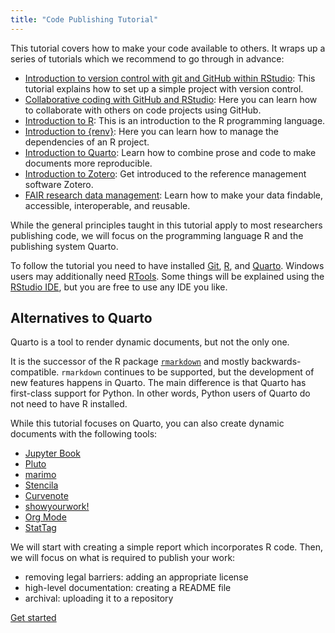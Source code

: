```yaml
---
title: "Code Publishing Tutorial"
---
```


This tutorial covers how to make your code available to others.
It wraps up a series of tutorials which we recommend to go through in advance:

- [Introduction to version control with git and GitHub within RStudio](https://lmu-osc.github.io/Introduction-RStudio-Git-GitHub/):
  This tutorial explains how to set up a simple project with version control.
- [Collaborative coding with GitHub and RStudio](https://lmu-osc.github.io/Collaborative-RStudio-GitHub/):
  Here you can learn how to collaborate with others on code projects using GitHub.
- [Introduction to R](https://lmu-osc.github.io/introduction-to-R/):
  This is an introduction to the R programming language.
- [Introduction to {renv}](https://lmu-osc.github.io/introduction-to-renv/):
  Here you can learn how to manage the dependencies of an R project.
- [Introduction to Quarto](https://lmu-osc.github.io/introduction-to-Quarto/):
  Learn how to combine prose and code to make documents more reproducible.
- [Introduction to Zotero](https://lmu-osc.github.io/introduction-to-zotero/):
  Get introduced to the reference management software Zotero.
- [FAIR research data management](https://lmu-osc.github.io/FAIR-Data-Management/):
  Learn how to make your data findable, accessible, interoperable, and reusable.

While the general principles taught in this tutorial apply to most researchers
publishing code, we will focus on the programming language R
and the publishing system Quarto.

To follow the tutorial you need to have installed
[Git](https://git-scm.com/downloads),
[R](https://cloud.r-project.org/), and
[Quarto](https://quarto.org/docs/download/release.html).
Windows users may additionally need [RTools](https://cloud.r-project.org/bin/windows/Rtools/).
Some things will be explained using the [RStudio IDE](https://posit.co/download/rstudio-desktop/#:~:text=2%3A%20Install%20RStudio),
but you are free to use any IDE you like.

::: {#nte-quarto-alternatives .callout-note collapse="true"}
## Alternatives to Quarto

Quarto is a tool to render dynamic documents, but not the only one.

It is the successor of the R package [`rmarkdown`](https://pkgs.rstudio.com/rmarkdown/)
and mostly backwards-compatible.
`rmarkdown` continues to be supported,
but the development of new features happens in Quarto.
The main difference is that Quarto has first-class support for Python.
In other words, Python users of Quarto do not need to have R installed.

While this tutorial focuses on Quarto,
you can also create dynamic documents with the following tools:

- [Jupyter Book](https://jupyterbook.org/)
- [Pluto](https://plutojl.org/)
- [marimo](https://marimo.io/)
- [Stencila](https://stencila.io/)
- [Curvenote](https://curvenote.dev/)
- [showyourwork!](https://show-your.work/)
- [Org Mode](https://orgmode.org/)
- [StatTag](https://sites.northwestern.edu/stattag/)
:::

We will start with creating a simple report which incorporates R code.
Then, we will focus on what is required to publish your work:

- removing legal barriers: adding an appropriate license
- high-level documentation: creating a README file
- archival: uploading it to a repository

[Get started](intro.qmd){.btn .btn-lg .btn-success}